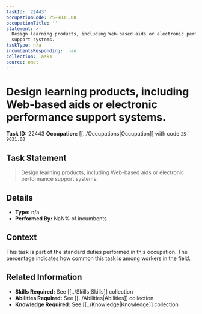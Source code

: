 ```yaml
---
taskId: '22443'
occupationCode: 25-9031.00
occupationTitle: ''
statement: >-
  Design learning products, including Web-based aids or electronic performance
  support systems.
taskType: n/a
incumbentsResponding: .nan
collection: Tasks
source: onet
---
```

# Design learning products, including Web-based aids or electronic performance support systems.

**Task ID:** 22443
**Occupation:** [[../Occupations|Occupation]] with code `25-9031.00`

## Task Statement

> Design learning products, including Web-based aids or electronic performance support systems.

## Details

- **Type:** n/a
- **Performed By:** NaN% of incumbents

## Context

This task is part of the standard duties performed in this occupation. The percentage indicates how common this task is among workers in the field.

## Related Information

- **Skills Required:** See [[../Skills|Skills]] collection
- **Abilities Required:** See [[../Abilities|Abilities]] collection
- **Knowledge Required:** See [[../Knowledge|Knowledge]] collection
